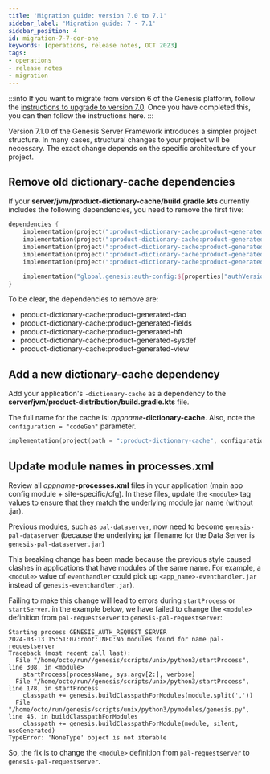 ```yaml
---
title: 'Migration guide: version 7.0 to 7.1'
sidebar_label: 'Migration guide: 7 - 7.1'
sidebar_position: 4
id: migration-7-7-dor-one
keywords: [operations, release notes, OCT 2023]
tags:
- operations
- release notes
- migration
---
```


:::info
If you want to migrate from version 6 of the Genesis platform, follow the [instructions to upgrade to version 7.0](../../../operations/release-notes/migration-6-7/). Once you have completed this, you can then follow the instructions here.
:::

Version 7.1.0 of the Genesis Server Framework introduces a simpler project structure. In many cases, structural changes to your project will be necessary. The exact change depends on the specific architecture of your project. 

## Remove old dictionary-cache dependencies
If your **server/jvm/product-dictionary-cache/build.gradle.kts** currently includes the following dependencies, you need to remove the first five:

```kotlin
dependencies {
    implementation(project(":product-dictionary-cache:product-generated-dao"))
    implementation(project(":product-dictionary-cache:product-generated-fields"))
    implementation(project(":product-dictionary-cache:product-generated-hft"))
    implementation(project(":product-dictionary-cache:product-generated-sysdef"))
    implementation(project(":product-dictionary-cache:product-generated-view"))

    implementation("global.genesis:auth-config:${properties["authVersion"]}")
}
```

To be clear, the dependencies to remove are:
- product-dictionary-cache:product-generated-dao
- product-dictionary-cache:product-generated-fields
- product-dictionary-cache:product-generated-hft
- product-dictionary-cache:product-generated-sysdef
- product-dictionary-cache:product-generated-view

## Add a new dictionary-cache dependency
Add your application's `-dictionary-cache` as a dependency to the **server/jvm/product-distribution/build.gradle.kts** file. 

The full name for the cache is: _appname_**-dictionary-cache**. Also, note the `configuration = "codeGen"` parameter.

```kotlin
implementation(project(path = ":product-dictionary-cache", configuration = "codeGen"))
```


## Update module names in processes.xml
Review all _appname_**-processes.xml** files in your application (main app config module + site-specific/cfg). In these files, update the `<module>` tag values to ensure that they match the underlying module jar name (without .jar).

Previous modules, such as `pal-dataserver`, now need to become `genesis-pal-dataserver` (because the underlying jar filename for the Data Server is `genesis-pal-dataserver.jar`)

This breaking change has been made because the previous style caused clashes in applications that have modules of the same name. For example, a `<module>` value of `eventhandler` could pick up `<app_name>-eventhandler.jar` instead of `genesis-eventhandler.jar`). 

Failing to make this change will lead to errors during `startProcess` or `startServer`. in the example below, we have failed to change the `<module>` definition from `pal-requestserver` to `genesis-pal-requestserver`:

```
Starting process GENESIS_AUTH_REQUEST_SERVER
2024-03-13 15:51:07:root:INFO:No modules found for name pal-requestserver
Traceback (most recent call last):
  File "/home/octo/run//genesis/scripts/unix/python3/startProcess", line 308, in <module>
    startProcess(processName, sys.argv[2:], verbose)
  File "/home/octo/run//genesis/scripts/unix/python3/startProcess", line 178, in startProcess
    classpath += genesis.buildClasspathForModules(module.split(','))
  File "/home/octo/run/genesis/scripts/unix/python3/pymodules/genesis.py", line 45, in buildClasspathForModules
    classpath += genesis.buildClasspathForModule(module, silent, useGenerated)
TypeError: 'NoneType' object is not iterable
```

So, the fix is to change the `<module>` definition from `pal-requestserver` to `genesis-pal-requestserver`.
